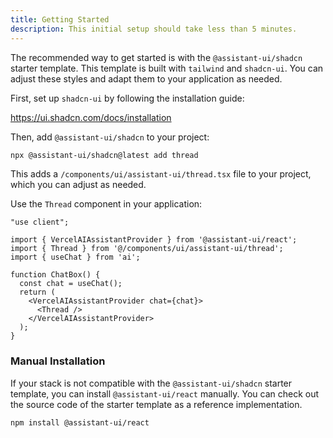 ```yaml
---
title: Getting Started
description: This initial setup should take less than 5 minutes.
--- 
```


The recommended way to get started is with the `@assistant-ui/shadcn` starter template. This template is built with `tailwind` and `shadcn-ui`. You can adjust these styles and adapt them to your application as needed.

First, set up `shadcn-ui` by following the installation guide: 

https://ui.shadcn.com/docs/installation

Then, add `@assistant-ui/shadcn` to your project:

```sh
npx @assistant-ui/shadcn@latest add thread
```

This adds a `/components/ui/assistant-ui/thread.tsx` file to your project, which you can adjust as needed.

Use the `Thread` component in your application:

```tsx
"use client";

import { VercelAIAssistantProvider } from '@assistant-ui/react';
import { Thread } from '@/components/ui/assistant-ui/thread';
import { useChat } from 'ai'; 

function ChatBox() {
  const chat = useChat();
  return (
    <VercelAIAssistantProvider chat={chat}>
      <Thread />
    </VercelAIAssistantProvider>
  );
}
```

### Manual Installation

If your stack is not compatible with the `@assistant-ui/shadcn` starter template, you can install `@assistant-ui/react` manually. 
You can check out the source code of the starter template as a reference implementation.

```sh npm2yarn
npm install @assistant-ui/react
```
